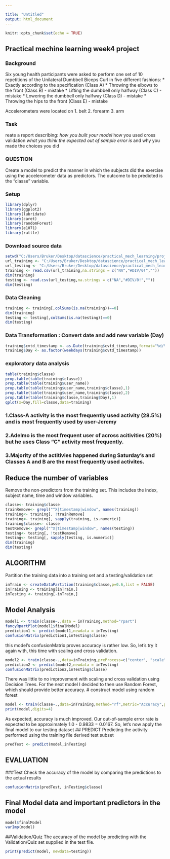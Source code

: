 ---

title: "Untitled"
output: html_document
---

```{r setup, include=FALSE}
knitr::opts_chunk$set(echo = TRUE)
```

## Practical mechine learning week4 project

### Background


Six young health participants were asked to perform one set of 10 repetitions of the Unilateral Dumbbell Biceps Curl in five different fashions:
* Exactly according to the specification (Class A)
* Throwing the elbows to the front (Class B) - mistake
* Lifting the dumbbell only halfway (Class C) - mistake
* Lowering the dumbbell only halfway (Class D) - mistake
* Throwing the hips to the front (Class E) - mistake

Accelerometers were located on
1. belt
2. forearm
3. arm

### Task
reate a report describing:
*how you built your model
*how you used cross validation
*what you think the expected out of sample error is
*and why you made the choices you did

### QUESTION
Create a model to predict the manner in which the subjects did the exercise using the accelerometer data as predictors.
The outcome to be predicted is the "classe" variable.

### Setup
```{r}
library(dplyr)
library(ggplot2)
library(lubridate)
library(caret)
library(randomForest)
library(e1071)
library(rattle)
```

### Download source data

```{r input}
setwd("C:/Users/Bruker/Desktop/datascience/practical_mech_learning/project")
url_training <- "C:/Users/Bruker/Desktop/datascience/practical_mech_learning/project/pml-training.csv"
url_testing <- "C:/Users/Bruker/Desktop/datascience/practical_mech_learning/project/pml-testing.csv"
training <- read.csv(url_training,na.strings = c("NA","#DIV/0!",""))
dim(training)
testing <- read.csv(url_testing,na.strings = c("NA","#DIV/0!",""))
dim(testing)
```

### Data Cleaning

```{r cleaning}
training <- training[,colSums(is.na(training))==0]
dim(training)
testing <- testing[,colSums(is.na(testing))==0]
dim(testing)
```

### Data Transformation : Convert date and add new variable (Day)

```{r transformation}
training$cvtd_timestamp <- as.Date(training$cvtd_timestamp,format="%d/%m/%Y %H:%M")
training$Day <- as.factor(weekdays(training$cvtd_timestamp))
```

### exploratory data analysis

```{r data analysis}
table(training$classe)
prop.table(table(training$classe))
prop.table(table(training$user_name))
prop.table(table(training$user_name,training$classe),1)
prop.table(table(training$user_name,training$classe),2)
prop.table(table(training$classe,training$Day),1)
qplot(x=Day,fill=classe,data=training)
```
### 1.Class-A activity is the most frequently used activity (28.5%) and is most frequently used by user-Jeremy
### 2.Adelmo is the most frequent user of across acitivities (20%) but he uses Class "C" activity most frequently.
### 3.Majority of the actitivies happened during Saturday's and Classes A and B are the most frequently used activites.

## Reduce the number of variables

Remove the non-predictors from the training set. This includes the index, subject name, time and window variables.

```{r cleansing}
classe<- training$classe
trainRemove<- grepl("^X|timestamp|window", names(training))
training<- training[, !trainRemove]
training<- training[, sapply(training, is.numeric)]
training$classe<- classe
testRemove<- grepl("^X|timestamp|window", names(testing))
testing<- testing[, !testRemove]
testing<- testing[, sapply(testing, is.numeric)]
dim(training)
dim(testing)
```

## ALGORITHM
Partition the training data into a training set and a testing/validation set

```{r data partition}
inTrain <- createDataPartition(training$classe,p=0.6,list = FALSE)
inTraining <- training[inTrain,]
inTesting <- training[-inTrain,]

```

## Model Analysis

```{r rpart}
model1 <- train(classe~.,data = inTraining,method="rpart")
fancyRpartPlot(model1$finalModel)
prediction1 <- predict(model1,newdata = inTesting)
confusionMatrix(prediction1,inTesting$classe)
```

this model's confusionMatrix proves accuracy is rather low. So, let's try it again with, this time with scaling and cross validation.

```{r scaling}
model2 <- train(classe~.,data=inTraining,preProcess=c("center", "scale"), trControl = trainControl(method = "cv", number = 4),method="rpart")
prediction2 <- predict(model2,newdata = inTesting)
confusionMatrix(prediction2,inTesting$classe)
```

There was little to no improvement with scaling and cross validation using Decision Trees. For the next model I decided to then use Random Forest, which should provide better accuracy.
# construct model using random forest
```{r rf}
model <- train(classe~.,data=inTraining,method="rf",metric="Accuracy",preProcess=c("center","scale"),trControl=trainControl(method = "cv",number = 4,p=0.60,allowParallel = TRUE))
print(model,digits=4)
```

As expected, accuracy is much improved.
Our out-of-sample error rate is expected to be approximately 1.0 - 0.9833 = 0.0167. So, let's now apply the final model to our testing dataset
## PREDICT
Predicting the activity performed using the training file derived test subset

```{r prediction}
predTest <- predict(model,inTesting)
```

## EVALUATION
###Test
Check the accuracy of the model by comparing the predictions to the actual results

```{r evaluation}
confusionMatrix(predTest, inTesting$classe)
```

## Final Model data and important predictors in the model

```{r final model}
model$finalModel
varImp(model)
```

##Validation/Quiz
The accuracy of the model by predicting with the Validation/Quiz set supplied in the test file.
```{r validation}
print(predict(model, newdata=testing))
```
